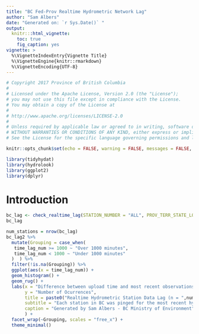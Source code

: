 ```yaml
---
title: "BC Fed-Prov Realtime Hydrometric Network Lag"
author: "Sam Albers"
date: "Generated on: `r Sys.Date()` "
output:
  knitr:::html_vignette:
    toc: true
    fig_caption: yes
vignette: >
  %\VignetteIndexEntry{Vignette Title}
  %\VignetteEngine{knitr::rmarkdown}
  %\VignetteEncoding{UTF-8}
---
```


```r
# Copyright 2017 Province of British Columbia
# 
# Licensed under the Apache License, Version 2.0 (the "License");
# you may not use this file except in compliance with the License.
# You may obtain a copy of the License at
# 
# http://www.apache.org/licenses/LICENSE-2.0
# 
# Unless required by applicable law or agreed to in writing, software distributed under the License is distributed on an "AS IS" BASIS,
# WITHOUT WARRANTIES OR CONDITIONS OF ANY KIND, either express or implied.
# See the License for the specific language governing permissions and limitations under the License.

knitr::opts_chunk$set(echo = FALSE, warning = FALSE, messages = FALSE, fig.width = 8, fig.height = 12)

library(tidyhydat)
library(hydrolook)
library(ggplot2)
library(dplyr)


```


# Introduction
```r
bc_lag <- check_realtime_lag(STATION_NUMBER = "ALL", PROV_TERR_STATE_LOC = "BC")
bc_lag
```

```r
num_stations = nrow(bc_lag)
bc_lag2 %>%
  mutate(Grouping = case_when(
   time_lag_num >= 1000 ~ "Over 1000 minutes", 
   time_lag_num < 1000 ~ "Under 1000 minutes"
  )  ) %>%
  filter(!is.na(Grouping)) %>%
  ggplot(aes(x = time_lag_num)) +
  geom_histogram() +
  geom_rug() +
  labs(x = "Difference between upload time and most recent observations (minutes)",
       y = "Number of Ocurrences",
       title = paste0("Realtime Hydrometric Station Data Lag (n = ",num_stations,")"),
       subtitle = "Each station in BC was pinged for the most recent hydrometric observation. The difference between this value and the time of data upload is considered the lag time",
       caption = "Generated by Sam Albers - BC Ministry of Environment"
       ) +
  facet_wrap(~Grouping, scales = "free_x") +
  theme_minimal()
```

